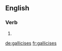 ==English==

===Verb===
{{head|en|verb form}}

# {{en-third-person singular of|gallicise}}

[[de:gallicises]]
[[fr:gallicises]]